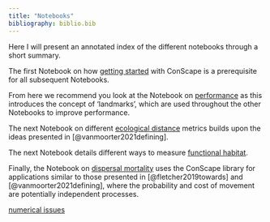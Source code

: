 ```yaml
---
title: "Notebooks"
bibliography: biblio.bib
---
```


Here I will present an annotated index of the different notebooks through a short summary.

The first Notebook on how [getting started](/notebooks/nbk_getting_started.qmd) with ConScape is a prerequisite for all subsequent Notebooks.

From here we recommend you look at the Notebook on [performance](/notebooks/nbk_landmarks.qmd) as this introduces the concept of 'landmarks', which are used throughout the other Notebooks to improve performance.

The next Notebook on different [ecological distance](/notebooks/nbk_distance_metrics.qmd) metrics builds upon the ideas presented in [@vanmoorter2021defining].

The next Notebook details different ways to measure [functional habitat](/notebooks/nbk_functionality_variants.qmd).

Finally, the Notebook on [dispersal mortality](/notebooks/nbk_cost.qmd) uses the ConScape library for applications similar to those presented in [@fletcher2019towards] and [@vanmoorter2021defining], where the probability and cost of movement are potentially independent processes. 

[numerical issues](/notebooks/nbk_iterative_method.qmd)

